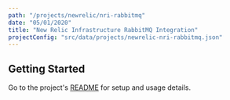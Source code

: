 ```yaml
---
path: "/projects/newrelic/nri-rabbitmq"
date: "05/01/2020"
title: "New Relic Infrastructure RabbitMQ Integration"
projectConfig: "src/data/projects/newrelic-nri-rabbitmq.json"
---
```


## Getting Started

Go to the project's [README](https://github.com/newrelic/nri-rabbitmq#readme) for setup and usage details.





